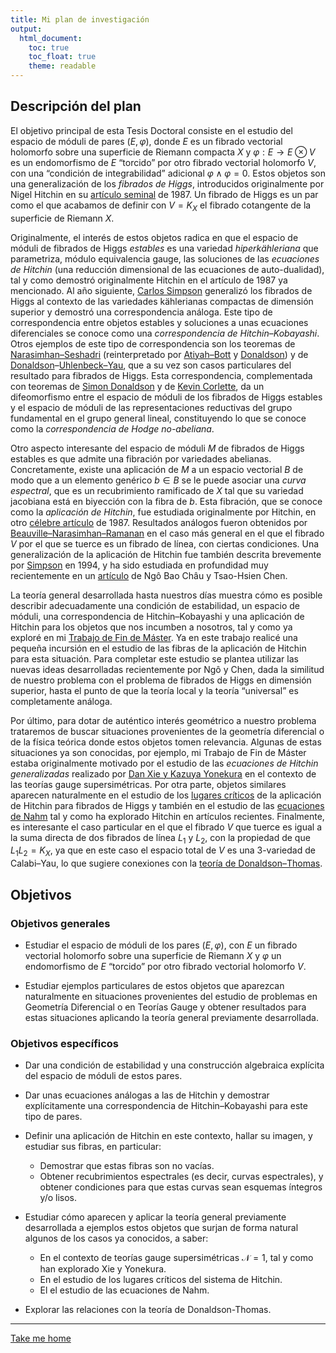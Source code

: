 ```yaml
---
title: Mi plan de investigación
output:
  html_document: 
    toc: true
    toc_float: true
    theme: readable
---
```


## Descripción del plan
El objetivo principal de esta Tesis Doctoral consiste en el estudio del espacio de móduli de pares $(E,\varphi)$, donde $E$ es un fibrado vectorial holomorfo sobre una superficie de Riemann compacta $X$ y $\varphi:E \rightarrow E \otimes V$ es un endomorfismo de $E$ "torcido" por otro fibrado vectorial holomorfo $V$, con una "condición de integrabilidad" adicional $\varphi \wedge \varphi = 0$. Estos objetos son una generalización de los *fibrados de Higgs*, introducidos originalmente por Nigel Hitchin en su [artículo seminal](https://londmathsoc.onlinelibrary.wiley.com/doi/abs/10.1112/plms/s3-55.1.59) de 1987. Un fibrado de Higgs es un par como el que acabamos de definir con $V=K_X$ el fibrado cotangente de la superficie de Riemann $X$.

Originalmente, el interés de estos objetos radica en que el espacio de móduli de fibrados de Higgs *estables* es una variedad *hiperkähleriana* que parametriza, módulo equivalencia gauge, las soluciones de las *ecuaciones de Hitchin* (una reducción dimensional de las ecuaciones de auto-dualidad), tal y como demostró originalmente Hitchin en el artículo de 1987 ya mencionado. Al año siguiente, [Carlos Simpson](https://faculty.math.illinois.edu/~dowdall/talk_resources--GEAR2012/Bradlow/some_resources/I.7-Simpson.pdf) generalizó los fibrados de Higgs al contexto de las variedades kählerianas compactas de dimensión superior y demostró una correspondencia análoga. Este tipo de correspondencia entre objetos estables y soluciones a unas ecuaciones diferenciales se conoce como una *correspondencia de Hitchin--Kobayashi*. Otros ejemplos de este tipo de correspondencia son los teoremas de [Narasimhan--Seshadri](https://www.jstor.org/stable/1970710?seq=1) (reinterpretado por [Atiyah--Bott](http://www.math.toronto.edu/mgualt/Morse%20Theory/Atiyah-Bott.pdf) y [Donaldson](https://projecteuclid.org/download/pdf_1/euclid.jdg/1214437664)) y de [Donaldson](https://londmathsoc.onlinelibrary.wiley.com/doi/abs/10.1112/plms/s3-50.1.1)--[Uhlenbeck--Yau](https://onlinelibrary.wiley.com/doi/abs/10.1002/cpa.3160390714), que a su vez son casos particulares del resultado para fibrados de Higgs. Esta correspondencia, complementada con teoremas de [Simon Donaldson](https://londmathsoc.onlinelibrary.wiley.com/doi/abs/10.1112/plms/s3-55.1.127) y de [Kevin Corlette](https://projecteuclid.org/download/pdf_1/euclid.jdg/1214442469), da un difeomorfismo entre el espacio de móduli de los fibrados de Higgs estables y el espacio de móduli de las representaciones reductivas del grupo fundamental en el grupo general lineal, constituyendo lo que se conoce como la *correspondencia de Hodge no-abeliana*.

Otro aspecto interesante del espacio de móduli $M$ de fibrados de Higgs estables es que admite una fibración por variedades abelianas. Concretamente, existe una aplicación de $M$ a un espacio vectorial $B$ de modo que a un elemento genérico $b\in B$ se le puede asociar una *curva espectral*, que es un recubrimiento ramificado de $X$ tal que su variedad jacobiana está en biyección con la fibra de $b$. Esta fibración, que se conoce como la *aplicación de Hitchin*, fue estudiada originalmente por Hitchin, en otro [célebre artículo](https://projecteuclid.org/euclid.dmj/1077305506) de 1987. Resultados análogos fueron obtenidos por [Beauville--Narasimhan--Ramanan](https://math.unice.fr/~beauvill/pubs/bnr.pdf) en el caso más general en el que el fibrado $V$ por el que se tuerce es un fibrado de línea, con ciertas condiciones. Una generalización de la aplicación de Hitchin fue también descrita brevemente por [Simpson](http://www.numdam.org/article/PMIHES_1994__80__5_0.pdf) en 1994, y ha sido estudiada en profundidad muy recientemente en un [artículo](https://arxiv.org/pdf/1905.04741.pdf) de Ngô Bao Châu y Tsao-Hsien Chen.

La teoría general desarrollada hasta nuestros días muestra cómo es posible describir adecuadamente una condición de estabilidad, un espacio de móduli, una correspondencia de Hitchin--Kobayashi y una aplicación de Hitchin para los objetos que nos incumben a nosotros, tal y como ya exploré en mi [Trabajo de Fin de Máster](https://guillegallego.xyz/files/guillermoTFM.pdf). Ya en este trabajo realicé una pequeña incursión en el estudio de las fibras de la aplicación de Hitchin para esta situación. Para completar este estudio se plantea utilizar las nuevas ideas desarrolladas recientemente por Ngô y Chen, dada la similitud de nuestro problema con el problema de fibrados de Higgs en dimensión superior, hasta el punto de que la teoría local y la teoría "universal" es completamente análoga.

Por último, para dotar de auténtico interés geométrico a nuestro problema trataremos de buscar situaciones provenientes de la geometría diferencial o de la física teórica donde estos objetos tomen relevancia. Algunas de estas situaciones ya son conocidas, por ejemplo, mi Trabajo de Fin de Máster estaba originalmente motivado por el estudio de las *ecuaciones de Hitchin generalizadas* realizado por [Dan Xie y Kazuya Yonekura](https://arxiv.org/pdf/1310.0467.pdf) en el contexto de las teorías gauge supersimétricas. Por otra parte, objetos similares aparecen naturalmente en el estudio de los [lugares críticos](https://arxiv.org/pdf/1712.09928.pdf) de la aplicación de Hitchin para fibrados de Higgs y también en el estudio de las [ecuaciones de Nahm](https://arxiv.org/pdf/1708.08812.pdf) tal y como ha explorado Hitchin en artículos recientes. Finalmente, es interesante el caso particular en el que el fibrado $V$ que tuerce es igual a la suma directa de dos fibrados de línea $L_1$ y $L_2$, con la propiedad de que $L_1L_2=K_X$, ya que en este caso el espacio total de $V$ es una 3-variedad de Calabi--Yau, lo que sugiere conexiones con la [teoría de Donaldson--Thomas](https://en.wikipedia.org/wiki/Donaldson%E2%80%93Thomas_theory).

## Objetivos

### Objetivos generales
+ Estudiar el espacio de móduli de los pares $(E,\varphi)$, con $E$ un fibrado vectorial holomorfo sobre una superficie de Riemann $X$ y $\varphi$ un endomorfismo de $E$ "torcido" por otro fibrado vectorial holomorfo $V$.

+ Estudiar ejemplos particulares de estos objetos que aparezcan naturalmente en situaciones provenientes del estudio de problemas en Geometría Diferencial o en Teorías Gauge y obtener resultados para estas situaciones aplicando la teoría general previamente desarrollada.

### Objetivos específicos
+ Dar una condición de estabilidad y una construcción algebraica explícita del espacio de móduli de estos pares.

+ Dar unas ecuaciones análogas a las de Hitchin y demostrar explícitamente una correspondencia de Hitchin--Kobayashi para este tipo de pares.

+ Definir una aplicación de Hitchin en este contexto, hallar su imagen, y estudiar sus fibras, en particular:
	+ Demostrar que estas fibras son no vacías.
	+ Obtener recubrimientos espectrales (es decir, curvas espectrales), y obtener condiciones para que estas curvas sean esquemas íntegros y/o lisos.

+ Estudiar cómo aparecen y aplicar la teoría general previamente desarrollada a ejemplos estos objetos que surjan de forma natural algunos de los casos ya conocidos, a saber:
	+ En el contexto de teorías gauge supersimétricas $\mathcal{N}=1$, tal y como han explorado Xie y Yonekura.
	+ En el estudio de los lugares críticos del sistema de Hitchin.
	+ El el estudio de las ecuaciones de Nahm.

+ Explorar las relaciones con la teoría de Donaldson-Thomas.

----
[Take me home](https://guillegran.github.io)
